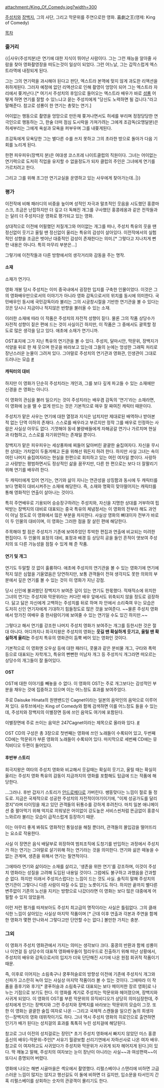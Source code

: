 attachment:/King_Of_Comedy.jpg?width=300

[[주성치]]와 [[장백지]], 그의 사단, 그리고 막문위를 주연으로한 영화.
喜劇之王(영제: King of Comedy)

[[목차]]

=== 줄거리 ===
{{|사우(주성치분)은 연기에 대한 지식이 뛰어난 사람이다. 그는 그런 재능을 알아줄 사람을 찾아 영화촬영장을 떠도는것이 일상이 되었다. 그런 어느날, 그는 갑작스럽게 엑스트라역에 내정되게 된다.

그는 그의 연기력을 과시해야 된다고 판단, 엑스트라 본역에 맞지 않게 과도한 리액션을 취하게된다. 그러자 예정에 없던 리액션으로 인해 촬영이 엉망이 되어 그는 엑스트라 자리에서 쫒겨난다.[* 여기서 주성치의 후임으로 들어오는 엑스트라 배우가 바로 [[성룡]] 어떻게 하면 연기를 잘할 수 있느냐고 묻는 주성치에게 "당신도 노력하면 될 겁니다."라고 말해준다. 참고로 성룡이 한 연기는 총맞는 연기.]

어이없는 행동으로 촬영을 엉망으로 만든채 쫒겨나면서도 허세를 부리며 정정당당한 연극인으로 행동하는 그, 한술 더떠 점심 도시락을 가져가려는 그에게 조감독(오맹달분)은 허세부리는 그에게 욕설과 모욕을 퍼부우며 그를 내쫒게된다.

조감독에게 모욕당한 그는 별다른 수를 쓰지 못하고 그의 초라한 방으로 돌아가 다음 기회를 노리게 된다.

한편 피우피우(장백지 분)은 여대생 코스프레 나이트클럽의 직원이다.
그녀는 어이없는 연기력으로 도저히 직업을 유지할 수 없을정도가 되자 클럽의 주인은 그녀에게 연기를 가르치려고 한다.

그리고 그를 위해 조그만 연기교실을 운영하고 있는 사우에게 찾아가는데..|}}

=== 평가 ===
이전작에 비해 패러디의 비중을 높이며 성적인 자극과 말초적인 웃음을 시도했던 홍콩마스크, 조금은 난잡하지만 더 깊고 더 독해진 개그를 구사했던 홍콩레옹과 같은 전작들과는 달리 더 주성치다운 영화로 평가되고 있는 영화.

상대적으로 이전에 어필했던 저질개그와 어이없는 개그를 떠나, 주성치 특유의 웃을 땐 정신없이 웃기고 울릴 땐 정신없이 울리는 특유의 감성이 살아있다. 이전작에서의 실험적인 성향을 조금은 벗어난 대중적인 감성이 존재한다는 의미.[* 그렇다고 지나치게 뻔한 내용은 아니다. 특히 마무리 부분은...]

그렇기에 이전작들과 다른 방향에서의 생각거리와 감동을 주는 명작.

==== 소재 ====
소재가 연기다.

영화 개봉 당시 주성치는 이미 중국내에서 굉장한 입지를 구축한 인물이었다. 이것은 그의 영화배우만으로서의 이야기가 아니라 영화 감독으로서의 위치를 동시에 의미한다. 국민배우인 동시에 국민감독이라 불리는 그의 시궁창시절을 기반한 연기관을 볼 수 있다는 것은 당시나 지금이나 적지않은 반향을 불러올 수 있는 소재.

이러한 소재에 따라 이 작품은 주성치의 자전적 성향이 짙다. 물론 그의 작품 상당수가 자전적 성향이 짙은 편에 드는 것이 사실이긴 하지만, 이 작품은 그 중에서도 괄목할 정도로 많은 생각을 담고 있다. 애초에 소재가 연기니까.

OST표지에 그가 지닌 특유의 연기관을 볼 수 있다. 주성치, 달마시안, 막문위, 장백지가 석양을 뒤로 한 채 웃으며 한곳을 바라보고 있는데 그들의 눈에는 엉성한 그래픽 처리로 장난스러운 눈물이 그려져 있다. 그야말로 주성치의 연기관과 영화관, 인생관이 그대로 드러나는 모습 [http://cfile232.uf.daum.net/image/186261374F35CACB25BAF9 #]

==== 캐릭터의 대비 ====
하지만 이 영화가 단순히 주성치라는 개인과, 그를 보다 깊게 파고들 수 있는 소재에만 신경을 쓴 영화는 아니다.

이 영화의 관심을 불러 일으키는 것이 주성치라는 배우겸 감독의 '연기'라는 소재라면, 이 영화에 눈을 뗄 수 없게 만드는 것은 기본적으로 매우 잘 짜여진 캐릭터 때문이다.

주성치가 맡은 사우는 연기에 대한 열정과 지식은 넘치지만 제대로된 배역하나 받아본 적 없는 단역 이하의 존재다. 스스로를 배우라고 부르지만 정작 그를 배우로 인정하는 사람은 사실상 아무도 없다. 기껏해야 동네 불량배들에게 자해공갈 연기나 가르치며 현실과 타협하고, 스스로를 자기위안하는 존재일 뿐이다.

장백지가 맡은 피우피우는 세상풍파에 찌들어 닳아버린 괄괄한 술집여자다. 자신을 무시한 상대는 가차없이 두들겨패고 돈을 위해선 뭐든지 하려 한다. 하지만 사실 그녀는 속이 여린 나머지 술집여자라는 현실을 한편으로 회피하고 있는 여린 여자일 뿐이다. 사랑하고 사랑받는 평범하면서도 정상적인 삶을 꿈꾸지만, 다른 한 편으로는 보다 더 잘팔리기 위해 연기를 배우려 한다.

두 캐릭터에게 있어 연기는, 연기와 삶이 지니는 연관성을 상징함과 동시에 두 캐릭터를 보다 명확히 대비시켜주는 소재에 해당한다. 즉, 소재와 명확히 맞아떨어지는 캐릭터를 통해 영화적인 연출이 살아나는 것이다.

특히 주연배우로 기용되어 승승장구하려는 주성치와, 자신을 지명한 상대를 거부하여 핍박받는 장백지의 대비로 대표되는 중국 특유의 체념정서는 이 영화의 전부라 해도 과언이 아닐 정도로 이 영화에서 많은 부분을 차지한다. 사실상 영화의 뼈대이자 전부가 바로 이 두 인물의 대비이며, 이 영화는 그러한 점을 잘 살린 편에 해당한다.

주목해야 할 점은 주성치가 기존에 보여주었던 투박한 편집과 연출에 비교되는 미려한 편집이다. 두 인물의 표정의 대비, 표정과 배경 등 상당히 공을 들인 흔적이 엿보여 주성치의 또 다른 가능성을 점칠 수 있게 해 준 작품.

==== 연기 및 개그 ====
연기도 두말할 것 없이 훌륭하다. 애초에 주성치의 연기관을 볼 수 있는 영화기에 연기에 적지 않은 심혈을 기울였음은 당연하지만, 보통 관객들이 전혀 생각지도 못한 의외의 부분에서 깊은 연기를 볼 수 있는 것이 이 영화가 지닌 강점.

당시 신인에 불과했던 장백지가 보여준 깊이 있는 연기도 한몫했다. 적재적소에 위치한 그녀의 연기는 주성치와 막문위라는 커다란 배우 앞에서도 위축되지 않을 정도로 굉장하다. 닳고 닳은 자신에게 고백하는 주성치를 뒤로 하며 차 안에서 소리죽여 우는 모습은 도저히 신인 연기자에게 기대하기 힘들정도로 많은 것을 보여준다. ~~물론 주성치 영화에서 망가진 여배우 중 한사람이기에 보여줄 수 있는 연기일 수도 있긴 하지만.~~

그렇다고 해서 연기를 강조한 나머지 주성치 영화가 보여주는 개그를 등한시한 것은 절대 아니다. 어디까지나 희극지왕은 주성치의 영화는 '''웃길 땐 확실하게 웃기고, 울릴 땐 확실하게 울리는''' 주성치 특유의 영화관이 듬뿍 베어 있는 영화인 것이다.

기본적으로 이 영화엔 오우삼 등에 대한 패러디, 콧물과 같은 분비물 개그, 구타와 폭력 등으로 대표되는 자학개그, 특유의 뻔뻔한 미남자 개그 등 주성치식 개그라면 떠오르는 상당수의 개그들이 잘 들어있다.

==== OST ====
OST에 대한 이야기를 빼놓을 수 없다. 이 영화의 OST는 주로 개그보다는 감성적인 부분을 채우는 것에 집중하고 있으며 이는 어느정도 효과를 보여주었다.

주로 Daisuke Hinata의 원맨밴드인 Cagnet이라는 일본의 음악인의 음악으로 이루어져 있다. 유투브에서는 King of Comedy와 함께 검색하면 이를 어느정도 들을 수 있는데, 주성치와 장백지의 이별장면 등에 쓰인 음악도 여기에 포함된다.

이별장면에 주로 쓰이는 음악은 247Cagnet이라는 제목으로 올라와 있다. [http://www.youtube.com/watch?v=yf6dGKiXqbo #]

OST CD의 구성은 총 3장으로 첫번째는 영화에 쓰인 노래들이 수록되어 있고, 두번째 CD에는 막문위가 부른 영화의 노래들이 수록되어 있다. 마지막으로 세번째 CD에는 뮤직비디오 두편이 들어있다.

==== 후반부 스토리 ====
희극지왕은 여타의 주성치 영화와 비교해서 웃길때는 확실히 웃기고, 울릴 때는 확실히 울리는 주성치 영화 특유의 감동이 지금까지의 영화를 포함해도 탑급에 드는 작품에 해당한다.

...그러나.
후반 갑자기 스토리가 [[안드로메다]]로 가버린다. 쌩뚱맞다는 느낌이 절로 들 정도로. 지금은 국제적으로 성공한 주성치의 자전적이야기이기에, "이제 성공가도를 달리겠지"라며 타이밍을 재고 있던 관객들의 뒤통수를 강하게 후려친다. 마치 일본 애니메이션 중 팔아먹기 위해 억지로 끼워넣은 어이없이 강도높은 서비스씬처럼 뜬금없이 홍콩식 느와르라 불리는 모습이 급작스럽게 등장하기 때문.

이는 아무리 좋게 봐줘도 영화적인 통일성을 해칠 뿐더러, 관객들의 몰입감을 떨어뜨리는 요소로 작용한다.

사실 이 장면은 음식 배달부로 위장하여 범죄조직에 도청기를 반입하는 과정에서 주성치가 하는 연기는 그야말로 살기위해 하는 연기라는 것을 의미한다. 연기와 삶은 떼놓을 수 없는 관계며, 생존을 위해서 연기는 필연적이다.

그에따라 연기와 삶이라는 소재를 살리고, '생존을 위한 연기'를 강조하며, 이것이 주성치 영화라는 성질을 고려해 도입된 내용일 것이다. 그럼에도 불구하고 과했음을 간과할 순 없다. 하지만 이래서 주성치스럽다는 느낌이 드는 것도 사실. 솔직히 말해 주성치의 연기관이 그렇다니 다른 사람이 따질 수도 없는 노릇이기도 하다. 하지만 끝까지 별다른 변주없이 기존의 노선을 지키는 방향으로 나갔더라면 이 영화는 보다 많은 대중에게 어필할 수 있지 않았을까.

이런 저런 평가를 따져보아도 주성치 최고급의 명작이라는 사실은 틀림없다. 그의 클래식한 느낌이 살아있는 사실상 마지막 작품이며 [* 근데 이후 연출과 각본과 주연을 함께한 영화가 몇편 안나와서 그렇다고만 단언할 수는 없다.] 볼만한 가치는 충분.

=== 그외 ===
이 영화가 주성치 영화관에서 가지는 의미는 생각보다 크다. 홍콩의 반환과 함께 성룡이나 이연걸 등 상당수의 대표적 영화배우들이 헐리우드로 진출하기 위해 떠난 상황에서, 주성치의 배우와 감독으로서의 입지가 더욱 단단해진 시기에 나온 원점 회귀적 작품이기 때문.

즉, 이후로 이어지는 소림축구나 쿵푸허슬로의 방향성 이전에 기존에 주성치식 개그와 신파가 고스란히 녹아 있는 사실상 마지막 작품이라 볼 수 있는 것이다. 그에따라 이 작품을 중후기와 후기[* 쿵푸허슬과 소림축구로 대표되는 보다 메이저한 장르 영화]로 나누는 기점으로 보기도 한다. 이 영화를 계기로 주성치는 막문위와 헤어졌으며, 장백지와 사귀게 되었다. 이 영화의 OST를 부른 막문위의 뮤직비디오가 상당히 의미심장한데, 주성치에게 안기는 장백지와 그런 주성치와 장백지를 바라보는 막문위의 모습이 그것. 또한 이 영화는 괄괄한 술집 여자로 나온 --그리고 국제적 스캔들을 일으킨 놈의 희생자인--장백지의 영화 데뷔작이기도 하다. 그녀 역시 주성치 영화의 히로인으로 출연하면 인기가 배가 된다는 성치걸의 효과를 톡톡히 누린 성치걸에 해당된다.

참고로 그녀 이전의 성치걸로는 장민[* 초기 주성치 영화에서 빠지지 않았던 미스 홍콩 출신의 배우]-막문위-주인[* 서유기 월광보합 선리기연에서 자하선사로 나온 여자 배우. 참고로 이 여자하고도 사귀었다가 주성치와 막문위가 사귀게 되자 헤어지게 된다.]이 있다. 딱 깨놓고 말해, 주성치의 여자보는 눈이 장난이 아니라는 사실~~과 여성편력~~이 또다시 증명되어 버렸다.

영화에 나오는 해변 시골마을은 셱오에서 촬영했다. 리펄스베이나 스탠리에 비하면 고급스러운 느낌이 많지는 않지고 행선길도 이 둘에 비하면 더 길지만, 입소문을 타서인지 간혹 리펄스베이를 상회하는 숫자의 관광객이 몰리기도 한다.
